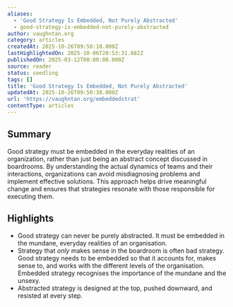 ```yaml
---
aliases:
  - 'Good Strategy Is Embedded, Not Purely Abstracted'
  - good-strategy-is-embedded-not-purely-abstracted
author: vaughntan.org
category: articles
createdAt: 2025-10-26T09:50:18.000Z
lastHighlightedOn: 2025-10-06T20:53:31.682Z
publishedOn: 2025-03-12T00:00:00.000Z
source: reader
status: seedling
tags: []
title: 'Good Strategy Is Embedded, Not Purely Abstracted'
updatedAt: 2025-10-26T09:50:38.000Z
url: 'https://vaughntan.org/embeddedstrat'
contentType: articles
---
```

## Summary

Good strategy must be embedded in the everyday realities of an organization, rather than just being an abstract concept discussed in boardrooms. By understanding the actual dynamics of teams and their interactions, organizations can avoid misdiagnosing problems and implement effective solutions. This approach helps drive meaningful change and ensures that strategies resonate with those responsible for executing them.

## Highlights

- Good strategy can never be purely abstracted. It must be embedded in the mundane, everyday realities of an organisation.
- Strategy that _only_ makes sense in the boardroom is often bad strategy. Good strategy needs to be embedded so that it accounts for, makes sense to, and works with the different levels of the organisation. Embedded strategy recognises the importance of the mundane and the unsexy.
- Abstracted strategy is designed at the top, pushed downward, and resisted at every step.
